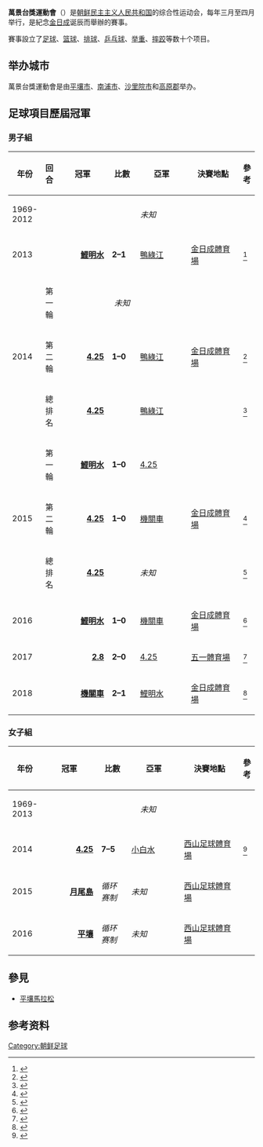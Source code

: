 '''萬景台獎運動會'''（{{kor|만경대상 체육경기대회|萬景臺賞體育競技大會}}）是[[朝鲜民主主义人民共和国|朝鲜民主主义人民共和国]]的综合性运动会，每年三月至四月举行，是紀念[[金日成|金日成]]诞辰而舉辦的賽事。

賽事設立了[[足球|足球]]、[[篮球|篮球]]、[[排球|排球]]、[[乒乓球|乒乓球]]、[[举重|举重]]、[[摔跤|摔跤]]等数十个项目。

== 举办城市 ==
萬景台獎運動會是由[[平壤市|平壤市]]、[[南浦市|南浦市]]、[[沙里院市|沙里院市]]和[[高原郡|高原郡]]举办。

== 足球項目歷屆冠軍 ==
===男子組===
{| class="wikitable plainrowheaders"
|-
! 年份
! 回合
!width=130px | 冠軍
!width=60px  | 比數
!width=130px | 亞軍
!width=150px | 決賽地點
! 參考


|- align=center
|1969-2012
| colspan=6 align=center | ''未知''

|- align=center
|2013
|
|align=right| '''[[鯉明水體育團|鯉明水]]'''
|'''2–1'''
|align=left | [[鴨綠江體育團|鴨綠江]]
|align=left | [[金日成體育場|金日成體育場]]
|<ref>{{cite web |title=North Korea 2013 |url=http://www.rsssf.com/tablesn/nkor2013.html |publisher=rsssf.com |accessdate= |archive-date=2019-05-02 |archive-url=https://web.archive.org/web/20190502215900/http://www.rsssf.com/tablesn/nkor2013.html |dead-url=no }}</ref>

|- align=center
|rowspan="3"|2014
|第一輪
| colspan=3 align=center | ''未知''
|rowspan="3" align=left | [[金日成體育場|金日成體育場]]
|

|- align=center
|第二輪
|align=right| '''[[4.25體育團|4.25]]'''
| '''1–0'''
|align=left | [[鴨綠江體育團|鴨綠江]]

|<ref>{{cite web |title=North Korea 2014 |url=http://www.rsssf.com/tablesn/nkor2014.html |publisher=rsssf.com |accessdate= |archive-date=2019-05-02 |archive-url=https://web.archive.org/web/20190502090945/http://www.rsssf.com/tablesn/nkor2014.html |dead-url=no }}</ref>

|- align=center bgcolor="#D0E6FF"
|總排名
|align=right| '''[[4.25體育團|4.25]]'''
| 
|align=left |   [[鴨綠江體育團|鴨綠江]]

|<ref>{{cite web |title=Premier Soccer League for Mangyongdae Prize Held |url=http://www.kcna.co.jp/item/2015/201505/news22/20150522-16ee.html |publisher=KCNA |accessdate=May 22, 2015 |deadurl=yes |archiveurl=https://web.archive.org/web/20170908202733/http://kcna.co.jp/item/2015/201505/news22/20150522-16ee.html |archivedate=2017年9月8日 }}</ref>


|- align=center
|rowspan="3"|2015
|第一輪
|align=right| '''[[鯉明水體育團|鯉明水]]'''
| '''1–0'''
|align=left | [[4.25體育團|4.25]]
|rowspan="3" align=left | [[金日成體育場|金日成體育場]]
|


|- align=center
|第二輪
|align=right| '''[[4.25體育團|4.25]]'''
| '''1–0'''
|align=left | [[機關車體育團|機關車]]

|<ref>{{cite web |title=North Korea 2015 |url=http://www.rsssf.com/tablesn/nkor2015.html |publisher=rsssf.com |accessdate= |archive-date=2020-09-07 |archive-url=https://web.archive.org/web/20200907133730/http://www.rsssf.com/tablesn/nkor2015.html |dead-url=no }}</ref>

|- align=center bgcolor="#D0E6FF"
|總排名
|align=right| '''[[4.25體育團|4.25]]'''
| 
|align=left |  ''未知''

|<ref>{{cite web |title=Men's Soccer Finals Held |url=http://www.kcna.co.jp/item/2014/201405/news14/20140514-28ee.html |publisher=KCNA |accessdate=May 14, 2014 |deadurl=yes |archiveurl=https://web.archive.org/web/20141011173606/http://www.kcna.co.jp/item/2014/201405/news14/20140514-28ee.html |archivedate=2014年10月11日 }}</ref>

|- align=center
|2016
|
|align=right| '''[[鯉明水體育團|鯉明水]]'''
| '''1–0'''
|align=left | [[機關車體育團|機關車]]
|align=left | [[金日成體育場|金日成體育場]]
|<ref>{{cite web |title=North Korea 2016 |url=http://www.rsssf.com/tablesn/nkor2016.html |publisher=rsssf.com |accessdate= |archive-date=2019-09-06 |archive-url=https://web.archive.org/web/20190906043038/http://rsssf.com/tablesn/nkor2016.html |dead-url=no }}</ref>

|- align=center
|2017
|
|align=right| '''[[2.8育團|2.8]]'''
| '''2–0'''
|align=left | [[4.25體育團|4.25]]
|align=left | [[五一體育場|五一體育場]]
|<ref>{{cite web |title=The April 25 retains its edge |url=http://www.naenara.com.kp/en/order/pytimes/?page=Sports&no=24172 |publisher=The Pyongyang Times |accessdate=May 7, 2017 |archive-date=2018-02-28 |archive-url=https://web.archive.org/web/20180228041225/http://www.naenara.com.kp/en/order/pytimes/?page=Sports&no=24172 |dead-url=no }}</ref>

|- align=center
|2018
|
|align=right| '''[[機關車體育團|機關車]]'''
| '''2–1'''
|align=left | [[鯉明水體育團|鯉明水]]
|align=left | [[金日成體育場|金日成體育場]]
|<ref>{{cite web |title=Premier league soccer tournament comes to end |url=http://www.pyongyangtimes.com.kp/?bbs=26595 |publisher=The Pyongyang Times |accessdate=May 3, 2018 |archive-date=2019-08-14 |archive-url=https://web.archive.org/web/20190814063758/http://www.pyongyangtimes.com.kp/?bbs=26595 |dead-url=no }}</ref>

|}

===女子組===
{| class="wikitable plainrowheaders"
|-
! 年份
!width=130px | 冠軍
!width=60px  | 比數
!width=130px | 亞軍
!width=150px | 決賽地點
! 參考


|- align=center
|1969-2013
| colspan=5 align=center | ''未知''

|- align=center
|2014
|align=right| '''[[4.25體育團|4.25]]'''
| '''7–5'''
|align=left | [[小白水體育團|小白水]]
|align=left | [[西山足球體育場|西山足球體育場]]
|<ref>{{cite web |title=Women's Premier Soccer Finals of Mangyongdae Prize Sports Games Held |url=http://www.kcna.co.jp/item/2014/201405/news13/20140513-28ee.html |publisher=KCNA |accessdate=May 13, 2014 |deadurl=yes |archiveurl=https://web.archive.org/web/20141011170649/http://www.kcna.co.jp/item/2014/201405/news13/20140513-28ee.html |archivedate=2014年10月11日 }}</ref>

|- align=center
|2015
|align=right| '''[[月尾島體育團|月尾島]]'''
| ''循环赛制''
|align=left | ''未知''
|align=left | [[西山足球體育場|西山足球體育場]]
|

|- align=center
|2016
|align=right| '''[[平壤體育團|平壤]]'''
|  ''循环赛制''
|align=left | ''未知''
|align=left | [[西山足球體育場|西山足球體育場]]
|

|}

==參見==
*[[平壤馬拉松|平壤馬拉松]]

== 参考资料 ==
<references/>

{{朝鮮足球}}


[[Category:朝鲜足球|Category:朝鲜足球]]